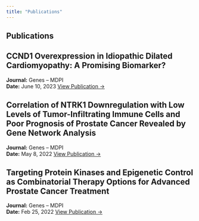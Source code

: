 ```yaml
---
title: "Publications"
---
```


::: {.content}
# Publications

::: {.card}
## CCND1 Overexpression in Idiopathic Dilated Cardiomyopathy: A Promising Biomarker?
**Journal:** Genes – MDPI  
**Date:** June 10, 2023
[View Publication →](https://www.mdpi.com/2073-4425/14/6/1234)
:::

::: {.card}
## Correlation of NTRK1 Downregulation with Low Levels of Tumor-Infiltrating Immune Cells and Poor Prognosis of Prostate Cancer Revealed by Gene Network Analysis
**Journal:** Genes – MDPI  
**Date:** May 8, 2022
[View Publication →](https://www.mdpi.com/2073-4425/13/5/836)
:::

::: {.card}
## Targeting Protein Kinases and Epigenetic Control as Combinatorial Therapy Options for Advanced Prostate Cancer Treatment
**Journal:** Genes – MDPI  
**Date:** Feb 25, 2022
[View Publication →](https://www.mdpi.com/2073-4425/13/5/836)
:::
::: 